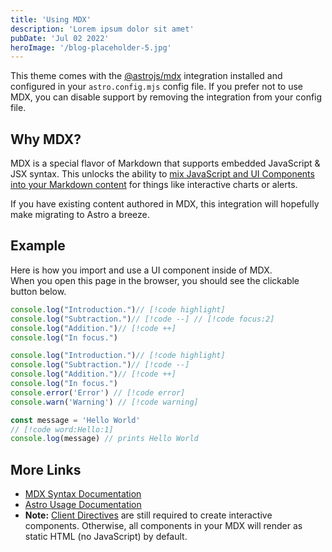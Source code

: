 ```yaml
---
title: 'Using MDX'
description: 'Lorem ipsum dolor sit amet'
pubDate: 'Jul 02 2022'
heroImage: '/blog-placeholder-5.jpg'
---
```


This theme comes with the [@astrojs/mdx](https://docs.astro.build/en/guides/integrations-guide/mdx/) integration installed and configured in your `astro.config.mjs` config file. If you prefer not to use MDX, you can disable support by removing the integration from your config file.

## Why MDX?

MDX is a special flavor of Markdown that supports embedded JavaScript & JSX syntax. This unlocks the ability to [mix JavaScript and UI Components into your Markdown content](https://docs.astro.build/en/guides/markdown-content/#mdx-features) for things like interactive charts or alerts.

If you have existing content authored in MDX, this integration will hopefully make migrating to Astro a breeze.

## Example

Here is how you import and use a UI component inside of MDX.  
When you open this page in the browser, you should see the clickable button below.


```ts
console.log("Introduction.")// [!code highlight]
console.log("Subtraction.")// [!code --] // [!code focus:2]
console.log("Addition.")// [!code ++]
console.log("In focus.")
```

```ts
console.log("Introduction.")// [!code highlight]
console.log("Subtraction.")// [!code --]
console.log("Addition.")// [!code ++]
console.log("In focus.")
console.error('Error') // [!code error]
console.warn('Warning') // [!code warning]

const message = 'Hello World'
// [!code word:Hello:1]
console.log(message) // prints Hello World
```

## More Links

- [MDX Syntax Documentation](https://mdxjs.com/docs/what-is-mdx)
- [Astro Usage Documentation](https://docs.astro.build/en/guides/markdown-content/#markdown-and-mdx-pages)
- **Note:** [Client Directives](https://docs.astro.build/en/reference/directives-reference/#client-directives) are still required to create interactive components. Otherwise, all components in your MDX will render as static HTML (no JavaScript) by default.
